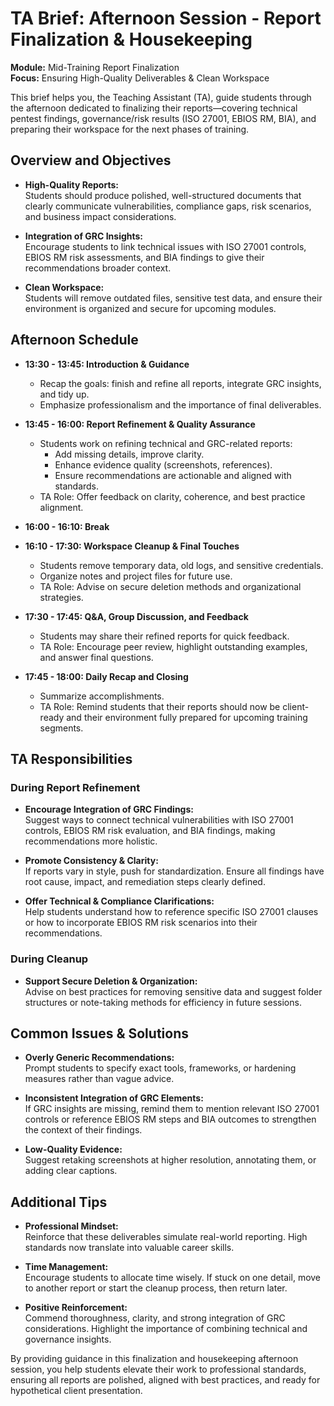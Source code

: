 # TA Brief: Afternoon Session - Report Finalization & Housekeeping

**Module:** Mid-Training Report Finalization  
**Focus:** Ensuring High-Quality Deliverables & Clean Workspace

This brief helps you, the Teaching Assistant (TA), guide students through the afternoon dedicated to finalizing their reports—covering technical pentest findings, governance/risk results (ISO 27001, EBIOS RM, BIA), and preparing their workspace for the next phases of training.

## Overview and Objectives

- **High-Quality Reports:**  
  Students should produce polished, well-structured documents that clearly communicate vulnerabilities, compliance gaps, risk scenarios, and business impact considerations.

- **Integration of GRC Insights:**  
  Encourage students to link technical issues with ISO 27001 controls, EBIOS RM risk assessments, and BIA findings to give their recommendations broader context.

- **Clean Workspace:**  
  Students will remove outdated files, sensitive test data, and ensure their environment is organized and secure for upcoming modules.

## Afternoon Schedule

- **13:30 - 13:45: Introduction & Guidance**
    - Recap the goals: finish and refine all reports, integrate GRC insights, and tidy up.
    - Emphasize professionalism and the importance of final deliverables.

- **13:45 - 16:00: Report Refinement & Quality Assurance**
    - Students work on refining technical and GRC-related reports:
        - Add missing details, improve clarity.
        - Enhance evidence quality (screenshots, references).
        - Ensure recommendations are actionable and aligned with standards.
    - TA Role: Offer feedback on clarity, coherence, and best practice alignment.

- **16:00 - 16:10: Break**

- **16:10 - 17:30: Workspace Cleanup & Final Touches**
    - Students remove temporary data, old logs, and sensitive credentials.
    - Organize notes and project files for future use.
    - TA Role: Advise on secure deletion methods and organizational strategies.

- **17:30 - 17:45: Q&A, Group Discussion, and Feedback**
    - Students may share their refined reports for quick feedback.
    - TA Role: Encourage peer review, highlight outstanding examples, and answer final questions.

- **17:45 - 18:00: Daily Recap and Closing**
    - Summarize accomplishments.
    - TA Role: Remind students that their reports should now be client-ready and their environment fully prepared for upcoming training segments.

## TA Responsibilities

### During Report Refinement

- **Encourage Integration of GRC Findings:**  
  Suggest ways to connect technical vulnerabilities with ISO 27001 controls, EBIOS RM risk evaluation, and BIA findings, making recommendations more holistic.

- **Promote Consistency & Clarity:**  
  If reports vary in style, push for standardization. Ensure all findings have root cause, impact, and remediation steps clearly defined.

- **Offer Technical & Compliance Clarifications:**  
  Help students understand how to reference specific ISO 27001 clauses or how to incorporate EBIOS RM risk scenarios into their recommendations.

### During Cleanup

- **Support Secure Deletion & Organization:**  
  Advise on best practices for removing sensitive data and suggest folder structures or note-taking methods for efficiency in future sessions.

## Common Issues & Solutions

- **Overly Generic Recommendations:**  
  Prompt students to specify exact tools, frameworks, or hardening measures rather than vague advice.

- **Inconsistent Integration of GRC Elements:**  
  If GRC insights are missing, remind them to mention relevant ISO 27001 controls or reference EBIOS RM steps and BIA outcomes to strengthen the context of their findings.

- **Low-Quality Evidence:**  
  Suggest retaking screenshots at higher resolution, annotating them, or adding clear captions.

## Additional Tips

- **Professional Mindset:**  
  Reinforce that these deliverables simulate real-world reporting. High standards now translate into valuable career skills.

- **Time Management:**  
  Encourage students to allocate time wisely. If stuck on one detail, move to another report or start the cleanup process, then return later.

- **Positive Reinforcement:**  
  Commend thoroughness, clarity, and strong integration of GRC considerations. Highlight the importance of combining technical and governance insights.

By providing guidance in this finalization and housekeeping afternoon session, you help students elevate their work to professional standards, ensuring all reports are polished, aligned with best practices, and ready for hypothetical client presentation.
